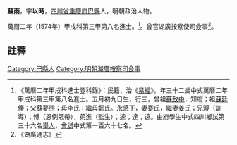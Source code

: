 {{明清人物信息框
| 姓名 = 蘇雨
| 原名 =
| 圖片名稱= 
| 圖片大小 =
| 圖片說明 = 
| 最高職務 = 湖廣按察使司僉事
| 國家 = 大明 
| 爵位 =
| 籍貫 = [[四川省|四川省]][[重慶府|重慶府]][[巴縣_(重慶)|巴縣]]
| 族裔 = 
| 旗籍 = 
| 字號 = 
| 諡號 =
| 出生日期 = 五月初九日
| 出生地點 =
| 逝世日期 = 
| 逝世地點 =
| 墓葬 =
| 配偶 = 蹇氏、姜氏
| 親屬 = 曾祖[[蘇致中|蘇致中]]，祖[[蘇廷俸|蘇廷俸]]，父[[蘇夢熊|蘇夢熊]]，母李氏；繼母鄭氏
| 出身 =
* 萬曆二年甲戌科進士
| 經歷 =
| 著作 =  
}}
'''蘇雨'''{{BD|1543年||？年||S}}，字'''以時'''，[[四川省|四川省]][[重慶府|重慶府]][[巴縣_(重慶)|巴縣]]人，明朝政治人物。

萬曆二年（1574年）甲戌科第三甲第八名進士。<ref>《萬曆二年甲戌科進士登科錄》：民籍，治《[[易經|易經]]》，年三十二歲中式萬曆二年甲戌科第三甲第八名進士。五月初九日生，行三，曾祖[[蘇致中|蘇致中]]，知府；祖[[蘇廷俸|蘇廷俸]]；父[[蘇夢熊|蘇夢熊]]；母李氏；繼母鄭氏。[[永感下|永感下]]，妻蹇氏，繼妻姜氏；兄溥（訓導）；愽（恩例冠帶），弟進（監生）；逵；達；遠。由府學生中式四川鄉試第三十六名[[舉人|舉人]]，[[會試|會試]]中式第一百六十七名。</ref>。曾官湖廣按察使司僉事<ref>《湖廣通志》</ref>。

==註釋==
{{reflist}}
{{明朝人物小作品}}
{{萬曆二年甲戌科殿试金榜}}

{{Authority control}}
{{DEFAULTSORT:Su蘇}}
[[Category:巴縣人|Category:巴縣人]]
[[Category:明朝湖廣按察司僉事|Category:明朝湖廣按察司僉事]]